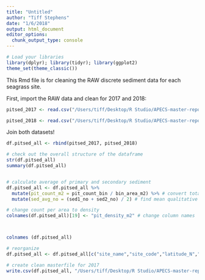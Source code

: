 ```yaml
---
title: "Untitled"
author: "Tiff Stephens"
date: "1/6/2018"
output: html_document
editor_options: 
  chunk_output_type: console
---
```

```r
# Load your libraries
library(dplyr); library(tidyr); library(ggplot2)
theme_set(theme_classic())
```

This Rmd file is for cleaning the RAW discrete sediment data for each seagrass site.




First, import the RAW data and clean for 2017 and 2018:
```r
pitsed_2017 <- read.csv("/Users/tiff/Desktop/R Studio/APECS-master-repos/ALL_DATA/DATA_ARCHIVING/Tiff/Pits and sediment [2017,2018]/seagrass_pit_sediment_2017_RAW.csv", stringsAsFactors = FALSE, header = TRUE)

pitsed_2018 <- read.csv("/Users/tiff/Desktop/R Studio/APECS-master-repos/ALL_DATA/DATA_ARCHIVING/Tiff/Pits and sediment [2017,2018]/seagrass_pit_sediment_2018_RAW.csv", stringsAsFactors = FALSE, header = TRUE)
```

Join both datasets!
```r
df.pitsed_all <- rbind(pitsed_2017, pitsed_2018)
```


```r
# check out the overall structure of the dataframe
str(df.pitsed_all)
summary(df.pitsed_all)


# calculate average of primary and secondary sediment
df.pitsed_all <- df.pitsed_all %>%
  mutate(pit_count_m2 = pit_count_bin / bin_area_m2) %>% # convert total pits per bin into pits per meter squared
  mutate(sed_avg_no = (sed1_no + sed2_no) / 2) # find mean qualitative sediment (using numbers)

# change count per area to density
colnames(df.pitsed_all)[19] <- "pit_density_m2" # change column names



colnames (df.pitsed_all)

# reorganize 
df.pitsed_all <- df.pitsed_all[c("site_name","site_code","latitude_N","longitude_E","so_region","year","date_mm.dd.yyyy","date_yyyy.mm.dd","trans_loc","bin_no","bin_area_m2","pit_count_bin","pit_density_m2","sed1_type","sed2_type","sed1_no","sed2_no","sed_avg_no","field_collector","notes")]
```

```r
# create clean masterfile for 2017
write.csv(df.pitsed_all, "/Users/tiff/Desktop/R Studio/APECS-master-repos/ALL_DATA/DATA_ARCHIVING/Tiff/Pits and sediment [2017,2018]/seagrass_pit_sediment_all_CLEAN.csv", row.names = FALSE)
```

